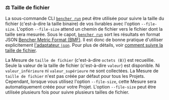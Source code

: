 
### ⚖️ Taille de fichier

La sous-commande CLI <code><a href="/fr/docs/explanation/bencher-run/">bencher run</a></code> peut être utilisée pour suivre la taille du fichier (c'est-à-dire la taille binaire) de vos livrables avec l'option `--file-size`. L'option `--file-size` attend un chemin de fichier vers le fichier dont la taille sera mesurée. Sous le capot, <code><a href="/fr/docs/explanation/bencher-run/">bencher run</a></code> sort les résultats en format JSON [Bencher Metric Format (BMF)][bmf]. Il est donc de bonne pratique d'utiliser explicitement [l'adaptateur `json`][json]. Pour plus de détails, voir [comment suivre la taille de fichier][file size].

La Mesure de `taille de fichier` (c'est-à-dire `octets (B)`) est recueillie. Seule la valeur de la taille de fichier (c'est-à-dire `valeur`) est disponible. Ni `valeur_inférieure` ni `valeur_supérieure` ne sont collectées. La Mesure de `taille de fichier` n'est pas créée par défaut pour tous les Projets. Cependant, lorsque vous utilisez l'option `--file-size`, cette Mesure sera automatiquement créée pour votre Projet.
L'option `--file-size` peut être utilisée plusieurs fois pour suivre plusieurs tailles de fichier.

<FileSize />

[json]: #-json

[bmf]: /fr/docs/reference/bencher-metric-format/
[file size]: /fr/docs/how-to/track-file-size/